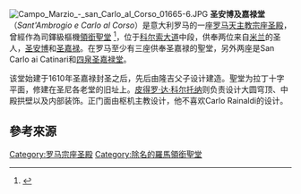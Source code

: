 [[Image:Campo_Marzio_-_san_Carlo_al_Corso_01665-6.JPG|thumb]]
'''圣安博及嘉禄堂'''（''Sant'Ambrogio e Carlo al Corso''）是意大利罗马的一座[[罗马天主教|罗马天主教]][[宗座圣殿|宗座圣殿]]，曾經作為司鐸級樞機[[領銜聖堂|領銜聖堂]] <ref>{{cite web|title=S. Carlo al Corso (Cardinal Titular Church)|url=http://www.catholic-hierarchy.org/diocese/d1c98.html|publisher=Catholic-hierarchy.org|accessdate=2012-09-17|archive-date=2020-11-09|archive-url=https://web.archive.org/web/20201109201623/https://www.catholic-hierarchy.org/diocese/d1c98.html|dead-url=no}}</ref>，位于[[科尔索大道|科尔索大道]]中段，供奉两位来自[[米兰|米兰]]的圣人，[[Ambrose|圣安博]]和[[嘉祿·鮑榮茂|圣嘉禄]]。在罗马至少有三座供奉圣嘉禄的聖堂，另外两座是San Carlo ai Catinari和[[四泉圣嘉禄堂|四泉圣嘉禄堂]]。

该堂始建于1610年圣嘉禄封圣之后，先后由隆吉父子设计建造。聖堂为拉丁十字平面，修建在圣尼各老堂的旧址上。[[皮得罗·达·科尔托纳|皮得罗·达·科尔托纳]]则负责设计大圆穹顶、中殿拱壁以及内部装饰。正门面由枢机主教设计，他不喜欢Carlo Rainaldi的设计。

{{coord|41|54|19.33|N|12|28|40.50|E|source:dewiki_type:landmark_region:IT-RM|display=title}}
==參考來源==

<references/>
{{罗马宗座圣殿}}
{{罗马地标}}
[[Category:罗马宗座圣殿|Category:罗马宗座圣殿]]
[[Category:除名的羅馬領銜聖堂|Category:除名的羅馬領銜聖堂]]